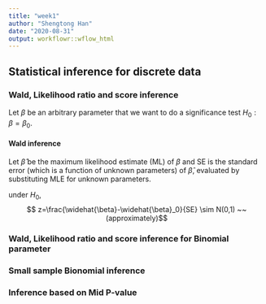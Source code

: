```yaml
---
title: "week1"
author: "Shengtong Han"
date: "2020-08-31"
output: workflowr::wflow_html
---
```



## Statistical inference for discrete data 

### Wald, Likelihood ratio and score inference 
Let $\beta$  be an arbitrary parameter that we want to do a significance test $H_0: \beta=\beta_0$. 

#### Wald inference 

Let $\widehat{\beta}$ be the maximum likelihood estimate (ML) of $\beta$ and SE is the standard error (which is a function of unknown parameters) of $\widehat{\beta}$, evaluated by substituting MLE for unknown parameters. 

under $H_0$,
$$ z=\frac{\widehat{\beta}-\widehat{\beta}_0}{SE} \sim N(0,1) ~~(approximately)$$


### Wald, Likelihood ratio and score inference for Binomial parameter


### Small sample Bionomial inference 

### Inference based on Mid P-value 
```r

```

